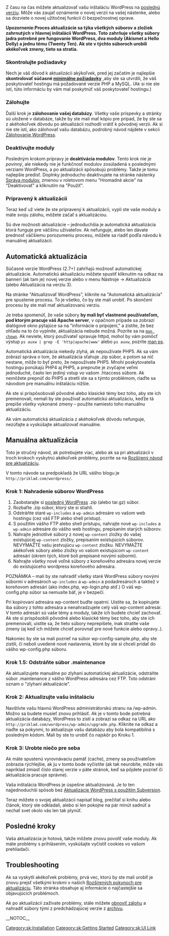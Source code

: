 {{Languages|
{{en|Updating_WordPress}}
{{es|Actualizar_WordPress}}
{{fr|Mettre_a_Jour_WordPress}}
{{fi|WordPressin päivittäminen}}
{{he|שדרוג וורדפרס}}
{{it|Aggiornare_WordPress}}
{{ja|WordPress のアップグレード}}
{{ka|ვორდპრესის განახლება}}
{{nl|WordPress updaten}}
{{pt-br|Atualizando o WordPress}}
{{ru|Обновление WordPress}}
{{sk|Aktualizácia WordPress}}
{{th|Updating_WordPress}}
{{zh-cn|升级 WordPress}}
{{zh-tw|升級WordPress}}
}}

Z času na čas môžete aktualizovať vašu inštaláciu WordPress na  [http://wordpress.org/download/ poslednú verziu].  Môže vás zaujať oznámenie o novej verzii na vašej nástenke, alebo sa dozviete o novej užitočnej funkcii či bezpečnostnej oprave. 


<strong>Upozornenie:Proces aktualizácie sa týka všetkých súborov a zložiek zahrnutých v hlavnej inštalácii WordPress. Toto zahrňuje všetky súbory jadra potrebné pre fungovanie WordPress, dva moduly  (Akismet a Hello Dolly) a jednu tému (Twenty Ten).  Ak ste v týchto súboroch urobili akékoľvek zmeny, tieto sa stratia.</strong>


=== Skontrolujte požiadavky ===
Nech je váš dôvod k aktualizácii akýkoľvek, pred jej začatím je najlepšie '''skontrolovať súčasné  [http://wordpress.org/about/requirements/ minimálne požiadavky] ''' ,aby ste sa utvrdili, že váš poskytovateľ hostingu má požadované verzie PHP a MySQL. (Ak si nie ste istí, túto informáciu by vám mal poskytnúť váš poskytovateľ hostingu.)

=== Zálohujte ===
Ďalší krok je '''zálohovanie vašej databázy'''. Všetky vaše príspevky a stránky sú uložené v databáze, takže by ste mali mať kópiu pre prípad, že by ste sa z akéhokoľvek dôvodu po aktualizácii rozhodli vrátiť k pôvodnej verzii. Ak si nie ste istí, ako zálohovať vašu databázu, podrobný návod nájdete v sekcii   [[WordPress Backups|Zálohovanie WordPress]].

=== Deaktivujte moduly ===
Posledným krokom prípravy je '''deaktivácia modulov'''. Tento krok nie je ''povinný'', ale niekedy nie je funkčnosť modulov zosúladená s poslednými verziami WordPress, a po aktualizácii spôsobujú problémy. Takže je tomu najlepšie predísť. Doplnky jednoducho deaktivujete na stránke nástenky [[Plugins_Installed_SubPanel|Správa modulov]], zmenou v roletovom menu  "Hromadné akcie" na "Deaktivovať" a kliknutím na "Použiť".

=== Pripravený k aktualizácii ===
Teraz keď už viete že ste pripravený k aktualizácii, vypli ste vaše moduly a máte svoju zálohu,  môžete začať s aktualizáciou.  

Sú dve možnosti aktualizácie – jednoduchšia je automatická aktualizácia ktorá funguje pre väčšinu užívateľov.  Ak nefunguje, alebo len dávate prednosť väčšiemu porozumeniu procesu, môžete sa riadiť podľa návodu k manuálnej aktualizácii.

== Automatická aktualizácia ==

Súčasné verzie WordPress (2.7+) zahŕňajú možnosť automatickej aktualizácie. Automatickú aktualizáciu môžete spustiť kliknutím na odkaz na banneri (ak tam je) novej verzie alebo v menu Nástroje -> Aktualizácia (alebo Aktualizácia na verziu 3).  

Na stránke "Aktualizovať WordPress", kliknite na "Automatická aktualizácia" pre spustenie procesu. To je všetko, čo by ste mali urobiť. Po skončení procesu by ste mali mať aktualizovanú verziu. 

Je treba spomenúť, že vaše súbory <strong>by mali byť vlastnené používateľom, pod ktorým pracuje váš Apache server</strong>, v opačnom prípade sa zobrazí dialógové okno pýtajúce sa na "informácie o pripojení," a zistíte, že bez ohľadu na to čo vyplníte, aktualizácia nebude možná. Pozrite sa na <code>[http://unixhelp.ed.ac.uk/CGI/man-cgi?chown man chown]</code>. Ak neviete, ktorý používateľ spravuje  httpd, mohol by vám pomôcť výstup <code>ps auxw | grep -E 'http|apache|www'</code> alebo <code>ps auxw</code>, pozrite [http://unixhelp.ed.ac.uk/CGI/man-cgi?ps man ps].

Automatická aktualizácia niekedy zlyhá, ak nepoužívate PHP5. Ak sa vám zobrazí správa o tom, že aktualizácia sťahuje .zip súbor, a potom sa nič nestane, môže to byť preto, že nepoužívate PHP5. Mnohí poskytovatelia hostingu ponúkajú PHP4 aj PHP5, a prepnutie je zvyčajne veľmi jednoduché, často len jediný vstup vo vašom .htaccess súbore. Ak nemôžete prepnúť do PHP5 a stretli ste sa s týmto problémom, riaďte sa návodom pre manuálnu inštaláciu nižšie.

Ak ste si prispôsobovali pôvodné alebo klasické témy bez toho, aby ste ich premenovali, nemali by ste používať automatickú aktualizáciu, keďže tá prepíše všetky vykonané zmeny – použite namiesto toho manuálnu aktualizáciu.

Ak vám  automatická aktualizácia z akéhokoľvek dôvodu nefunguje, nezúfajte a vyskúšajte aktualizovať manuálne.

== Manuálna aktualizácia ==

Toto je stručný návod, ak potrebujete viac, alebo ak sa pri aktualizácii v troch krokoch vyskytnú akékoľvek problémy,  pozrite sa na [[Upgrading_WordPress_Extended|Rozšírený návod pre aktualizáciu]].  

V tomto návode sa predpokladá že URL vášho blogu je  <code><nowiki>http://priklad.com/wordpress/</nowiki></code>. 

=== Krok 1: Nahradenie súborov WordPress ===

# Zaobstarajte si [http://wordpress.org/download/ posledný WordPress] .zip (alebo tar.gz) súbor. 
# Rozbaľte .zip súbor, ktorý ste si stiahli.
# Odstráňte staré <code>wp-includes</code> a <code>wp-admin</code> adresáre vo vašom web hostingu (cez váš FTP alebo shell prístup).
# S použitím vášho FTP alebo shell prístupu, nahrajte nové <code>wp-includes</code> a <code>wp-admin</code> adresáre do vášho web hostingu, prepísaním starých súborov. 
# Nahrajte jednotlivé súbory z novej <code>wp-content</code> zložky do vašej existujúcej <code>wp-content</code> zložky, prepísaním existujúcich súborov. NEVYMAŽTE vašu jestvujúcu  <code>wp-content</code> zložku. NEVYMAŽTE akékoľvek súbory alebo zložky vo vašom existujúcom <code>wp-content</code> adresári (okrem tých, ktoré boli prepísané novými súbormi). 
# Nahrajte všetky nové voľné súbory z koreňového adresára novej verzie do existujúceho wordpress koreňového adresára. 

POZNÁMKA – mali by ste nahradiť všetky staré WordPress súbory novými súbormi v adresároch <code>wp-includes</code> a <code>wp-admin</code> a podadresároch a taktiež v koreňovom adresári (ako index.php, wp-login.php atď.) O váš wp-config.php súbor sa nemusíte báť, je v bezpečí.  

Pri kopírovaní adresára wp-content buďte opatrní. Uistite sa, že kopírujete iba súbory z tohto adresára a nenahradzujete celý váš wp-content adresár. V tomto adresári sú vaše témy a moduly, takže ich budete chcieť zachovať. Ak ste si prispôsobili pôvodné alebo klasické témy bez toho, aby ste ich premenovali, uistite sa, že tieto súbory neprepíšete, inak stratíte vaše zmeny (aj keď ich môžete chcieť porovnať pre nové funkcie alebo opravy..). 

Nakoniec by ste sa mali pozrieť na súbor wp-config-sample.php, aby ste zistili, či neboli uvedené nové nastavenia, ktoré by ste si chceli pridať do vášho wp-config.php súboru.

=== Krok 1.5: Odstráňte súbor .maintenance  ===

Ak aktualizujete manuálne po zlyhaní automatickej aktualizácie, odstráňte súbor .maintenance z vášho WordPress adresára cez FTP. Toto odstráni oznam o  "zlyhaní aktualizácie".

=== Krok 2: Aktualizujte vašu inštaláciu ===
Navštívte vašu hlavnú WordPress administrátorskú stranu na /wp-admin. Možno sa budete musieť znovu prihlásiť. Ak je v tomto bode potrebná aktualizácia databázy, WordPress to zistí a zobrazí sa odkaz na URL ako  <code><nowiki>http://priklad.com/wordpress/wp-admin/upgrade.php</nowiki></code>. Kliknite na odkaz a riaďte sa pokynmi,  to aktualizuje vašu databázu aby bola kompatibilná s posledným kódom. Mali by ste to urobiť čo najskôr po Kroku 1.   

=== Krok 3: Urobte niečo pre seba ===

Ak máte spustenú vyrovnávaciu pamäť (cache), zmeny sa používateľom zobrazia rýchlejšie, ak ju v tomto bode vyčistíte (ak tak neurobíte, môže vás napríklad zmiasť číslo starej verzie v päte stránok, keď sa pôjdete pozrieť či aktualizácia pracuje správne).

Vaša inštalácia WordPress je úspešne aktualizovaná. Je to ten najjednoduchší spôsob bez    [[Installing/Updating_WordPress_with_Subversion|Aktualizácie WordPress s použitím Subversion]].

Teraz môžete o svojej aktualizácii napísať blog, prečítať si knihu alebo článok, ktorý ste odkladali, alebo si len pokojne na pár minút sadnúť a nechať svet okolo vás len tak plynúť.

== Posledné kroky ==

Vaša aktualizácia je hotová, takže môžete znovu povoliť vaše moduly. 
Ak máte problémy s prihlásením, vyskúšajte vyčistiť cookies vo vašom prehliadači.


== Troubleshooting ==

Ak sa vyskytli akékoľvek problémy, prvá vec, ktorú by ste mali urobiť je znovu prejsť všetkými krokmi v našich [[Upgrading_WordPress_Extended|Rozšírených pokynoch pre aktualizáciu]]. Táto stránka obsahuje aj informácie o najčastejšie sa objavujúcich problémoch.

Ak po aktualizácii zažívate problémy, stále môžete [[Restoring_Your_Database_From_Backup|obnoviť zálohu]] a nahradiť súbory tými z predchádzajúcej verzie z [http://wordpress.org/download/release-archive/ archívu].

[[Category:sk:Installation]]
[[Category:sk:Getting Started]]
[[Category:sk:UI Link]]
__NOTOC__
